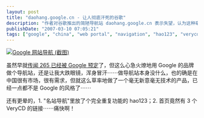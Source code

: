 ```yaml
---
layout: post
title: "daohang.google.cn - 让人彻底汗死的谷歌"
description: "作者对谷歌推出的简陋导航站 daohang.google.cn 表示失望，认为这种毫无创新和技术含量的产品与谷歌品牌形象不符，并指出该导航站存在功能重复和链接布局不合理等问题。"
publishDate: "2007-03-10 07:05:21"
tags: ["google", "china", "web portal", "navigation", "hao123", "verycd", "criticism", "internet", "tech"]
---
```


[![Google 网站导航 (截图)](http://files.xdanger.com/phlickr/129/415912193_eff056a270.jpg)](http://www.flickr.com/photos/xdanger/415912193/ "Photo Sharing")

虽然早就[传闻 265 已经被 Google 预定](http://wuhongsheng.com/2007/02/google_buy_a_chinese_portal.html)了，但这么心急火燎地用 Google 的品牌做个导航站，还是让我大跌眼镜，浑身冒汗⋯⋯做导航站本身没什么，也的确是在中国很有市场，很有需求，但就这么草率地做了一个毫无新意毫无技术的产品，已经一点都不是 Google 的风格了⋯⋯

还有更晕的，1. "名站导航"里放了个完全重复功能的 hao123；2. 首页竟然有 3 个 VeryCD 的链接⋯⋯痛快啊！
